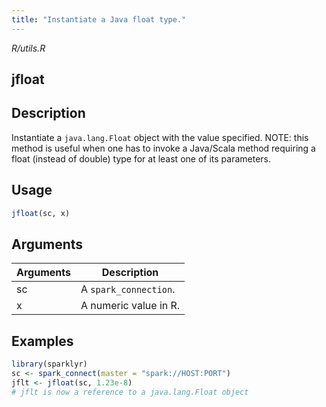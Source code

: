 ```yaml
---
title: "Instantiate a Java float type."
---
```


*R/utils.R*

## jfloat

## Description
Instantiate a `java.lang.Float` object with the value specified. NOTE: this method is useful when one has to invoke a Java/Scala method requiring a float (instead of double) type for at least one of its parameters. 


## Usage
```r
jfloat(sc, x) 
```

## Arguments
|Arguments|Description|
|---|---|
| sc | A `spark_connection`. |
| x | A numeric value in R. |





## Examples
```r
library(sparklyr)
sc <- spark_connect(master = "spark://HOST:PORT") 
jflt <- jfloat(sc, 1.23e-8) 
# jflt is now a reference to a java.lang.Float object 
```


